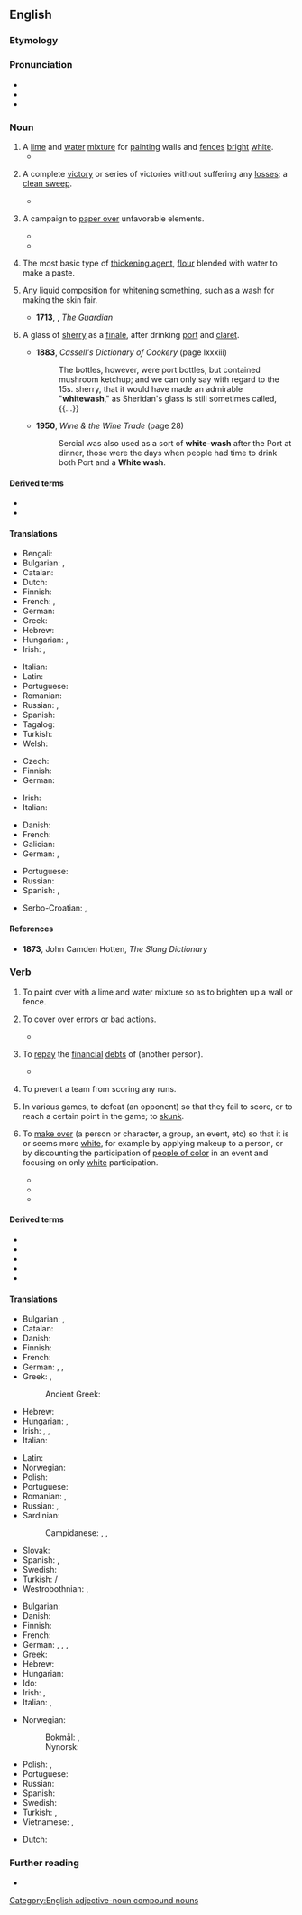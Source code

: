 ==English==

===Etymology===
{{compound|en|white|wash}}

===Pronunciation===
* {{IPA|en|/ˈwaɪtwɒʃ/}}
* {{audio|en|En-au-whitewash.ogg|Audio (AU)}}
* {{rhymes|en|aɪtwɒʃ|s=2}}

===Noun===
{{en-noun|~}}

# A [[lime]] and [[water]] [[mixture]] for [[painting]] walls and [[fence]]s [[bright]] [[white]].
#* {{quote-book|en|year=1952|author=L. F. Salzman|title=Building in England|page=157|passage=For walls plaster gave a smooth white surface; or if it was not sufficiently white, or had become discoloured, it could be brightened up with a coat of whitewash or paint.}}
# {{lb|en|sports}} A complete [[victory]] or series of victories without suffering any [[loss]]es; a [[clean sweep]].
#* {{quote-book|en|year=2010|author=Andrew Miller|title=Cricinfo|passage=For the first time in a long time, Australia are being threatened with the prospect of a 5-0 '''whitewash'''}}
# {{lb|en|politics}} A campaign to [[paper over]] unfavorable elements.
#: {{ant|en|blackwash}}
#* {{quote-web
|en
|date=2018-01-24
|author=Hannah Beech
|author2=Rick Gladstone
|title=Citing ‘Whitewash,’ Bill Richardson Quits Rohingya Post
|work=New York Times
|url=https://www.nytimes.com/2018/01/24/world/asia/bill-richardson-myanmar-rohingya.html
|passage=“She has developed an arrogance of power,” Mr. Richardson said by telephone during a layover in Tokyo on his way back to New Mexico from Myanmar. “I’ve known her a long time and am fond of her, but she basically is unwilling to listen to bad news, and I don’t want to be part of a '''whitewash'''.”}}
#* {{quote-web
|en
|date=2019-06-13
|author=Kalyeena Makortoff
|title=FCA report into RBS called a 'complete whitewash' by critics
|work=The Guardian
|url=https://www.theguardian.com/business/2019/jun/13/fca-report-into-rbs-branded-complete-whitewash
|passage=A report by the City watchdog into the scandal at Royal Bank of Scotland’s turnaround unit has been described as a '''whitewash''' after the regulator confirmed it would not punish the bank for mistreating business customers following the financial crash.}}
# {{lb|en|cooking}} The most basic type of [[thickening agent]], [[flour]] blended with water to make a paste.
# {{lb|en|obsolete}} Any liquid composition for [[whiten]]ing something, such as a wash for making the skin fair.
#* '''1713''', {{w|Joseph Addison}}, ''The Guardian''
#*:{{quote|en|I have heard a whole Sermon against a '''White-wash'''.}}
# {{lb|en|UK|slang|obsolete}} A glass of [[sherry]] as a [[finale]], after drinking [[port]] and [[claret]].
#* '''1883''', ''Cassell's Dictionary of Cookery'' (page lxxxiii)
#*: The bottles, however, were port bottles, but contained mushroom ketchup; and we can only say with regard to the 15s. sherry, that it would have made an admirable "'''whitewash'''," as Sheridan's glass is still sometimes called, {{...}}
#* '''1950''', ''Wine & the Wine Trade'' (page 28)
#*: Sercial was also used as a sort of '''white-wash''' after the Port at dinner, those were the days when people had time to drink both Port and a '''White wash'''.

====Derived terms====
* {{l|en|whitewashing}}
* {{l|en|whitewashed}}

====Translations====
{{trans-top|lime and water mixture}}
* Bengali: {{t|bn|সফেদী}}
* Bulgarian: {{t|bg|варов разтвор|m}}, {{t|bg|бадана|f}}
* Catalan: {{t+|ca|blanquejat|m}}
* Dutch: {{t+|nl|witkalk}}
* Finnish: {{t|fi|kalkkivelli}}
* French: {{t+|fr|lait de chaux}}, {{t+|fr|badigeon|m}}
* German: {{t+|de|Tünche|f}}
* Greek: {{t+|el|ασβεστόνερο|n}}
* Hebrew: {{t+|he|סִיד|m|tr=sid}}
* Hungarian: {{t+|hu|mész}}, {{t|hu|mészfesték}}
* Irish: {{t|ga|aoldath|m}}, {{t|ga|aol|m}}
{{trans-mid}}
* Italian: {{t+|it|calce|f}}
* Latin: {{t|la|albārium|n}}
* Portuguese: {{t+|pt|cal|f}}
* Romanian: {{t+|ro|lapte de var|n}}
* Russian: {{t|ru|известко́вый раство́р|m}}, {{t+|ru|побе́лка|f}}
* Spanish: {{t-needed|es}}
* Tagalog: {{t|tl|apog na pampinta}}
* Turkish: {{t+|tr|badana}}
* Welsh: {{t|cy|gwyngalch|m}}
{{trans-bottom}}

{{trans-top|victory}}
* Czech: {{t+|cs|kanár|m}}
* Finnish: {{t+|fi|murskavoitto}}
* German: {{t|de|Zu-null-Sieg|m}}
{{trans-mid}}
* Irish: {{t|ga|[[bua]] [[gan]] [[scór]] a [[géilleadh|ghéilleadh]]|m}}
* Italian: {{t+|it|cappotto|m}}
{{trans-bottom}}

{{trans-top|campaign to paper over unfavorable elements.}}
* Danish: {{t|da|hvidvask|c}}
* French: {{t+|fr|blanchir}}
* Galician: {{t+|gl|branquear}}
* German: {{t+|de|reinwaschen}}, {{t+|de|schönfärben}}
{{trans-mid}}
* Portuguese: {{t+|pt|branquear}}
* Russian: {{t+|ru|покрывательство}}
* Spanish: {{t+|es|blanquear}}, {{t+|es|blanqueado|m}}
{{trans-bottom}}

{{checktrans-top}}
* Serbo-Croatian: {{t+check|sh|belilo|n}}, {{t+check|sh|kreč|m}}
{{trans-mid}}
{{trans-bottom}}

====References====
* {{sense|glass of sherry}} '''1873''', John Camden Hotten, ''The Slang Dictionary''

===Verb===
{{en-verb}}

# To paint over with a lime and water mixture so as to brighten up a wall or fence.
#: {{ux|en|The houses looked very bright when they '''whitewashed''' the whole neighborhood.}}
# {{lb|en|figurative}} To cover over errors or bad actions.
#: {{ant|en|blackwash}}
#: {{ux|en|In his sermon, the minister didn't try to '''whitewash''' over the sins of his church.}}
#* {{quote-web
|en
|date=2015-11-12
|author=Se-Woong Koo
|title=South Korea’s Textbook Whitewash
|work=New York Times
|url=https://www.nytimes.com/2015/11/13/opinion/south-koreas-textbook-whitewash.html
|passage=The books have yet to be written. But there is no question that Ms. Park and her Saenuri Party will '''whitewash''' the past to bolster the conservative cause at the expense of the education system and South Korea’s international reputation as a democracy, and harm Seoul’s attempt to hold Japan accountable for its wartime conduct.}}
# {{lb|en|dated|transitive}} To [[repay]] the [[financial]] [[debt]]s of (another person).
#* {{Q|en|Dickens|The Pickwick Papers|43|quote=Meanwhile, Sam, having been formally introduced to the '''whitewashed''' gentleman and his friends, as the offspring of Mr. Weller, of the Belle Savage, was treated with marked distinction, and invited to regale himself with them in honour of the occasion—an invitation which he was by no means backward in accepting.}}
# {{lb|en|baseball|slang|dated|late|19th century|archaic}} To prevent a team from scoring any runs.
# {{lb|en|US|UK|slang}} In various games, to defeat (an opponent) so that they fail to score, or to reach a certain point in the game; to [[skunk]].
# {{lb|en|pejorative}} To [[make over]] (a person or character, a group, an event, etc) so that it is or seems more [[white]], for example by applying makeup to a person, or by discounting the participation of [[people of color]] in an event and focusing on only [[white]] participation.
#* {{quote-web|en|author=Ernest Owens|date=2015-06-08|url=https://www.huffingtonpost.com/ernest-owens/hollywood-dont-you-dare-w_b_7946860.html|work=HuffPost|title=Hollywood, Don't You Dare Whitewash Stonewall|passage=If you appreciate historical accuracy and fair inclusion, don’t go see this film. If you don’t want to fuel the economy at another Hollywood attempt of '''whitewashing''' American history, don’t give any aspect of this film a single dime or promotion.}} <!--not durable and so doesn't count towards ATTEST, but is acceptable as a good illustration of use-->
#* {{quote-web|en|title=Ghost in the Shell’s whitewashing: does Hollywood have an Asian problem?|author=Steve Rose|date=2017-03-31|work=The Guardian|url=https://www.theguardian.com/film/2017/mar/31/ghost-in-the-shells-whitewashing-does-hollywood-have-an-asian-problem|passage=From Scarlett Johansson’s heroine in the remake of the anime classic to Tilda Swinton as a Himalayan high priest in Doctor Strange, the film industry stands accused of '''whitewashing''' Asian characters and culture. Does it have a defence?}}
#* {{quote-web|en|title=Naomi Osaka sponsor apologises for 'whitewashing' tennis star in ad|author=Justin McCurry|date=2019-01-23|work=The Guardian|url=https://www.theguardian.com/sport/2019/jan/23/naomi-osaka-sponsor-apologises-for-whitewashing-tennis-star-in-ad|passage=The ad, which also features her compatriot Kei Nishikori, drew criticism on social media, with many users accusing Nissin of '''whitewashing''' Osaka, whose mother is Japanese.}}

====Derived terms====
* {{l|en|bluewash}}
* {{l|en|brownwash}}
* {{l|en|cloudwash}}
* {{l|en|greenwash}}
* {{l|en|pinkwash}}

====Translations====
{{trans-top|paint}}
* Bulgarian: {{t+|bg|баданосвам}}, {{t|bg|варосвам}}
* Catalan: {{t+|ca|emblanquinar}}
* Danish: {{t|da|hvidkalke}}
* Finnish: {{t+|fi|kalkita}}
* French: {{t+|fr|badigeonner}}
* German: {{l|de|etwas}} {{l|de|weiß}} {{t+|de|anstreichen}}, {{t+|de|weißen}}, {{t+|de|weißeln}}
* Greek: {{t+|el|ασπρίζω}}, {{t+|el|ασβεστώνω}}
*: Ancient Greek: {{t|grc|κονιάω}}
* Hebrew: {{t+|he|סִיֵּד|tr=siyyéd}}
* Hungarian: {{t+|hu|meszel}}, {{t+|hu|kimeszel}}
* Irish: {{t|ga|aol}}, {{t|ga|aoldathaigh}}, {{t|ga|aoldath a chur ar}}
* Italian: {{t+|it|imbiancare}}
{{trans-mid}}
* Latin: {{t|la|dealbo}}
* Norwegian: {{t|no|hvitkalke}}
* Polish: {{t+|pl|bielić|impf}}
* Portuguese: {{t+|pt|caiar}}
* Romanian: {{t+|ro|spoi}}, {{t+|ro|vărui}}
* Russian: {{t+|ru|бели́ть|impf}}, {{t+|ru|побели́ть|pf}}
* Sardinian:
*: Campidanese: {{t|sc|candéssiri}}, {{t|sc|scandèssiri}}, {{t|sc|imbarchinài}}
* Slovak: {{t-needed|sk}}
* Spanish: {{t+|es|blanquear}}, {{t+|es|encalar}}
* Swedish: {{t+|sv|vitmena}}
* Turkish: {{l|tr|beyaza}} {{t+|tr|badanalamak}}/{{t+|tr|boyamak}}
* Westrobothnian: {{t|gmq-bot|smeekk}}, {{t|gmq-bot|smeets}}
{{trans-bottom}}

{{trans-top|cover errors}}
* Bulgarian: {{t+|bg|замазвам}}
* Danish: {{t|da|hvidvaske}}
* Finnish: {{t+|fi|peitellä}}
* French: {{t+|fr|blanchir}}
* German: {{qualifier|sb.}} {{l|de|jemanden}} {{t+|de|reinwaschen}}, {{qualifier|sth.}} {{l|de|etwas}} {{t+|de|schönfärben}}, {{qualifier|sth.}} {{l|de|etwas}} {{t+|de|beschönigen}}, {{t+|de|schönreden}}
* Greek: {{t|el|καλύπτω λάθη}}
* Hebrew: {{t+|he|טִיֵּחַ|tr=tiyyé'aẖ}}
* Hungarian: {{t|hu|tisztára mos}}
* Ido: {{t+|io|velizar}}
* Irish: {{t|ga|ceil}}, {{t|ga|cuir i bhfolach}}
* Italian: {{t|it|lavare via}}, {{t+|it|cancellare}}
{{trans-mid}}
* Norwegian:
*: Bokmål: {{t|nb|hvitvaske}}, {{t|nb|kvitvaske}}
*: Nynorsk: {{t|nn|kvitvaske}}
* Polish: {{t|pl|zatuszowywać|impf}}, {{t|pl|zatuszować|pf}}
* Portuguese: {{t+|pt|encobrir}}
* Russian: {{t+|ru|обели́ть|pf}}
* Spanish: {{t+|es|encubrir}}
* Swedish: {{t+|sv|vitmena}}
* Turkish: {{qualifier|sb.}} {{t+|tr|aklamak}}, {{qualifier|sth.}} {{t+|tr|temize çıkarmak}}
* Vietnamese: {{t+|vi|thanh minh}}, {{t+|vi|minh oan}}
{{trans-bottom}}

{{checktrans-top}}
* Dutch: {{t+|nl|witten}}
{{trans-mid}}
{{trans-bottom}}

===Further reading===
* {{pedia}}

[[Category:English adjective-noun compound nouns]]